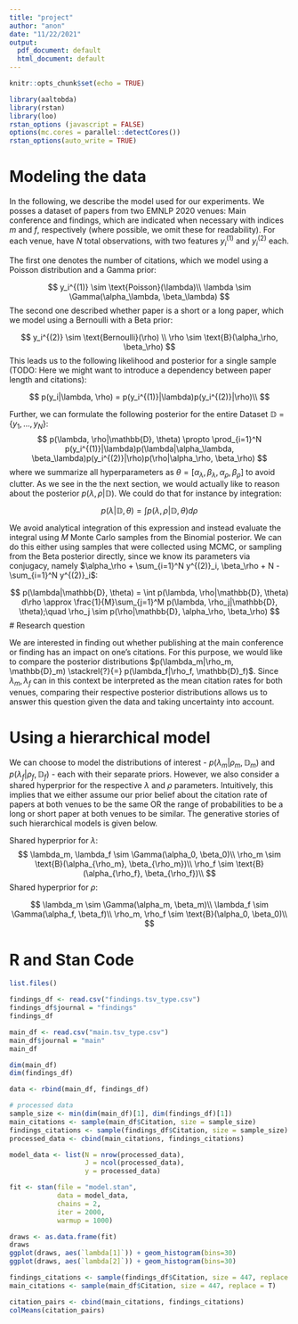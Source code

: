 ```yaml
---
title: "project"
author: "anon"
date: "11/22/2021"
output:
  pdf_document: default
  html_document: default
---
```


```r
knitr::opts_chunk$set(echo = TRUE)
```

```r
library(aaltobda)
library(rstan)
library(loo)
rstan_options (javascript = FALSE)
options(mc.cores = parallel::detectCores())
rstan_options(auto_write = TRUE)
```

# Modeling the data 

In the following, we describe the model used for our experiments. 
We posses a dataset of papers from two EMNLP 2020 venues: Main conference and findings,
which are indicated when necessary with indices $m$ and $f$, respectively (where possible, we omit these for readability). 
For each venue, have $N$ total observations, with two features $y_i^{(1)}$ and $y_i^{(2)}$ each.

The first one denotes the number of citations, which we model using a Poisson distribution and a Gamma prior:

$$ 
y_i^{(1)} \sim \text{Poisson}(\lambda)\\
\lambda \sim \Gamma(\alpha_\lambda, \beta_\lambda)
$$
The second one described whether paper is a short or a long paper, which we model using a Bernoulli with a Beta prior:

$$
y_i^{(2)} \sim \text{Bernoulli}(\rho) \\
\rho \sim \text{B}(\alpha_\rho, \beta_\rho)
$$
This leads us to the following likelihood and posterior for a single sample (TODO: Here we might want to introduce a dependency between paper length and citations):

$$
  p(y_i|\lambda, \rho) = p(y_i^{(1)}|\lambda)p(y_i^{(2)}|\rho)\\
$$

Further, we can formulate the following posterior for the entire Dataset $\mathbb{D} = \{y_1, \ldots, y_N\}$:
$$
  p(\lambda, \rho|\mathbb{D}, \theta) \propto \prod_{i=1}^N p(y_i^{(1)}|\lambda)p(\lambda|\alpha_\lambda, \beta_\lambda)p(y_i^{(2)}|\rho)p(\rho|\alpha_\rho, \beta_\rho)
$$
where we summarize all hyperparameters as $\theta = [\alpha_\lambda, \beta_\lambda, \alpha_\rho, \beta_\rho]$ to avoid clutter. As we see in the the next section, we would actually like to reason about the posterior $p(\lambda, \rho|\mathbb{D})$. 
We could do that for instance by integration:

$$
  p(\lambda|\mathbb{D}, \theta) = \int p(\lambda, \rho|\mathbb{D}, \theta) d\rho
$$

[//]: # "Since we chose conjugate prior for the two feature likelihoods and assumed the features to be independent, we know that the posterior $p(\lambda, \rho|\mathbb{D})$ is a product of a Beta with posterior parameters $\alpha_\rho + \sum_{i=1}^N y^{(2)}_i, \beta_\rho + N - \sum_{i=1}^N y^{(2)}_i$ and a Gamma with posterior parameters $\alpha_\lambda + \sum_{i=1}^N y^{(1)}_i, \beta_\lambda + N$ (see for instance [Wikipedia](https://en.wikipedia.org/wiki/Conjugate_prior) for this standard result)."

We avoid analytical integration of this expression and instead evaluate the integral using $M$ Monte Carlo samples from the Binomial posterior. We can do this either using samples that were collected using MCMC, or sampling from the Beta posterior directly, since we know its parameters via conjugacy, namely $\alpha_\rho + \sum_{i=1}^N y^{(2)}_i, \beta_\rho + N - \sum_{i=1}^N y^{(2)}_i$:

$$
  p(\lambda|\mathbb{D}, \theta) = \int p(\lambda, \rho|\mathbb{D}, \theta) d\rho \approx \frac{1}{M}\sum_{j=1}^M p(\lambda, \rho_j|\mathbb{D}, \theta);\quad \rho_j \sim p(\rho|\mathbb{D}, \alpha_\rho, \beta_\rho)
$$
# Research question

We are interested in finding out whether publishing at the main conference or finding has an impact on one's citations. 
For this purpose, we would like to compare the posterior distributions $p(\lambda_m|\rho_m, \mathbb{D}_m) \stackrel{?}{=} p(\lambda_f|\rho_f, \mathbb{D}_f)$. 
Since $\lambda_m, \lambda_f$ can in this context be interpreted as the mean citation rates for both venues, comparing their respective posterior distributions allows us to answer this question given the data and taking uncertainty into account.

# Using a hierarchical model

We can choose to model the distributions of interest - $p(\lambda_m|\rho_m, \mathbb{D}_m)$ and $p(\lambda_f|\rho_f, \mathbb{D}_f)$ - each with their separate priors. However, we also consider a shared hyperprior for the respective $\lambda$ and $\rho$ parameters. Intuitively, this implies that we either assume our prior belief about the citation rate of papers at both venues to be the same OR the range of probabilities to be a long or short paper at both venues to be similar. The generative stories of such hierarchical models is given below. 

Shared hyperprior for $\lambda$:
$$
\lambda_m, \lambda_f \sim \Gamma(\alpha_0, \beta_0)\\
\rho_m \sim \text{B}(\alpha_{\rho_m}, \beta_{\rho_m})\\
\rho_f \sim \text{B}(\alpha_{\rho_f}, \beta_{\rho_f})\\
$$
Shared hyperprior for $\rho$:

$$
\lambda_m \sim \Gamma(\alpha_m, \beta_m)\\
\lambda_f \sim \Gamma(\alpha_f, \beta_f)\\
\rho_m, \rho_f \sim \text{B}(\alpha_0, \beta_0)\\
$$

# R and Stan Code


```r
list.files()
```

```r
findings_df <- read.csv("findings.tsv_type.csv")
findings_df$journal = "findings"
findings_df

main_df <- read.csv("main.tsv_type.csv")
main_df$journal = "main"
main_df

dim(main_df)
dim(findings_df)

data <- rbind(main_df, findings_df)
```
```r
# processed data
sample_size <- min(dim(main_df)[1], dim(findings_df)[1])
main_citations <- sample(main_df$Citation, size = sample_size)
findings_citations <- sample(findings_df$Citation, size = sample_size)
processed_data <- cbind(main_citations, findings_citations)
```


```r
model_data <- list(N = nrow(processed_data),
                   J = ncol(processed_data),
                   y = processed_data)

fit <- stan(file = "model.stan", 
            data = model_data,
            chains = 2,
            iter = 2000,
            warmup = 1000)
```

```r
draws <- as.data.frame(fit)
draws
ggplot(draws, aes(`lambda[1]`)) + geom_histogram(bins=30)
ggplot(draws, aes(`lambda[2]`)) + geom_histogram(bins=30)
```


```r
findings_citations <- sample(findings_df$Citation, size = 447, replace = T)
main_citations <- sample(main_df$Citation, size = 447, replace = T)

citation_pairs <- cbind(main_citations, findings_citations)
colMeans(citation_pairs)
```
